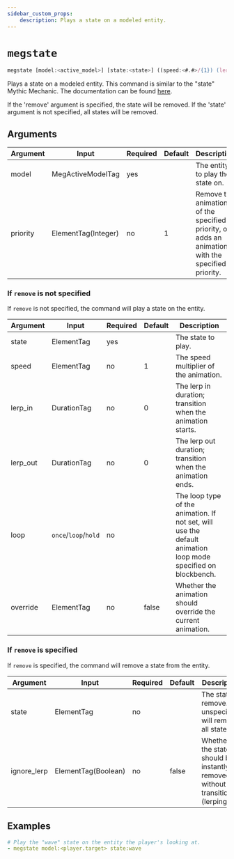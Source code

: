 ```yaml
---
sidebar_custom_props:
    description: Plays a state on a modeled entity.
---
```


# `megstate`

```js
megstate [model:<active_model>] [state:<state>] ((speed:<#.#>/{1}) (lerp_in:<duration>/{0}) (lerp_out:<duration>/{0}) (loop:once/loop/hold) (override:true/false) (force)/remove (ignore_lerp) (priority:<#>/{1}))
```

Plays a state on a modeled entity.
This command is similar to the "state" Mythic Mechanic.
The documentation can be found <a href="https://git.lumine.io/mythiccraft/model-engine-4/-/wikis/MythicMobs/mechanics/model/State">here</a>.

If the 'remove' argument is specified, the state will be removed. If the 'state' argument is not specified, all states will be removed.

## Arguments

| Argument | Input               | Required | Default | Description                                                                                       |
| -------- | ------------------- | -------- | ------- | ------------------------------------------------------------------------------------------------- |
| model    | MegActiveModelTag   | yes      |         | The entity to play the state on.                                                                  |
| priority | ElementTag(Integer) | no       | 1       | Remove the animation of the specified priority, or adds an animation with the specified priority. |

### If `remove` is not specified

If `remove` is not specified, the command will play a state on the entity.

| Argument | Input                | Required | Default | Description                                                                                                   |
| -------- | -------------------- | -------- | ------- | ------------------------------------------------------------------------------------------------------------- |
| state    | ElementTag           | yes      |         | The state to play.                                                                                            |
| speed    | ElementTag           | no       | 1       | The speed multiplier of the animation.                                                                        |
| lerp_in  | DurationTag          | no       | 0       | The lerp in duration; transition when the animation starts.                                                   |
| lerp_out | DurationTag          | no       | 0       | The lerp out duration; transition when the animation ends.                                                    |
| loop     | `once`/`loop`/`hold` | no       |         | The loop type of the animation. If not set, will use the default animation loop mode specified on blockbench. |
| override | ElementTag           | no       | false   | Whether the animation should override the current animation.                                                  |

### If `remove` is specified

If `remove` is specified, the command will remove a state from the entity.

| Argument    | Input               | Required | Default | Description                                                                 |
| ----------- | ------------------- | -------- | ------- | --------------------------------------------------------------------------- |
| state       | ElementTag          | no       |         | The state to remove. If unspecified, will remove all states.                |
| ignore_lerp | ElementTag(Boolean) | no       | false   | Whether the state should be instantly removed without transition (lerping). |

## Examples

```yml
# Play the "wave" state on the entity the player's looking at.
- megstate model:<player.target> state:wave
```
